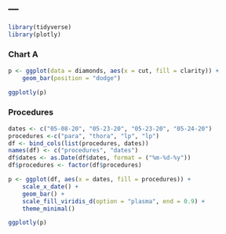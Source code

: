---
---

```r
library(tidyverse)
library(plotly)
```

### Chart A

```r
p <- ggplot(data = diamonds, aes(x = cut, fill = clarity)) +
	geom_bar(position = "dodge")

ggplotly(p)
```

### Procedures

```r
dates <- c("05-08-20", "05-23-20", "05-23-20", "05-24-20")
procedures <-c("para", "thora", "lp", "lp")
df <- bind_cols(list(procedures, dates))
names(df) <- c("procedures", "dates")
df$dates <- as.Date(df$dates, format = ("%m-%d-%y"))
df$procedures <- factor(df$procedures)

p <- ggplot(df, aes(x = dates, fill = procedures)) + 
	scale_x_date() + 
	geom_bar() +
	scale_fill_viridis_d(option = "plasma", end = 0.9) + 
	theme_minimal()

ggplotly(p)
```
